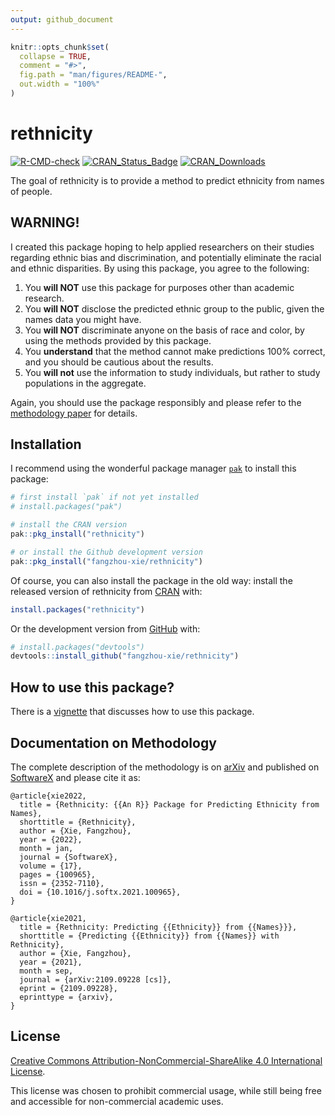 ```yaml
---
output: github_document
---
```


<!-- README.md is generated from README.Rmd. Please edit that file -->

```r
knitr::opts_chunk$set(
  collapse = TRUE,
  comment = "#>",
  fig.path = "man/figures/README-",
  out.width = "100%"
)
```

<!-- # ```{r, echo = FALSE, results = "hide", message = FALSE} -->
<!-- # suppressMessages(library(badger)) -->
<!-- # ``` -->

# rethnicity

<!-- badges: start -->
<!-- # ```{r, echo = FALSE, results = "asis"} -->
<!-- # cat( -->
<!-- #   badge_cran_release("rethnicity", "green"), -->
<!-- #   badge_cran_download("rethnicity", "grand-total", "green"), -->
<!-- #   badge_cran_checks("rethnicity"), -->
<!-- #   badge_last_commit("fangzhou-xie/rethnicity") -->
<!-- # ) -->
<!-- # ``` -->
[![R-CMD-check](https://github.com/fangzhou-xie/rethnicity/actions/workflows/R-CMD-check.yaml/badge.svg)](https://github.com/fangzhou-xie/rethnicity/actions/workflows/R-CMD-check.yaml)
[![CRAN_Status_Badge](http://www.r-pkg.org/badges/version/rethnicity)](https://CRAN.R-project.org/package=rethnicity)
[![CRAN_Downloads](http://cranlogs.r-pkg.org/badges/grand-total/rethnicity)](https://CRAN.R-project.org/package=rethnicity)
<!-- [![License: MIT](https://img.shields.io/badge/License-MIT-yellow.svg)](https://opensource.org/licenses/MIT) -->
<!-- badges: end -->

The goal of rethnicity is to provide a method to predict ethnicity from names of people.

## WARNING!

I created this package hoping to help applied researchers on their studies regarding ethnic bias and discrimination,
and potentially eliminate the racial and ethnic disparities. By using this package, you agree to the following:

1. You **will NOT** use this package for purposes other than academic research.
2. You **will NOT** disclose the predicted ethnic group to the public, given the names data you might have.
3. You **will NOT** discriminate anyone on the basis of race and color, by using the methods provided by this package.
4. You **understand** that the method cannot make predictions 100% correct, and you should be cautious about the results.
5. You **will not** use the information to study individuals, but rather to study populations in the aggregate.


Again, you should use the package responsibly and please refer to the [methodology paper](#documentation-on-methodology) for details.

## Installation

I recommend using the wonderful package manager [`pak`](https://github.com/r-lib/pak) to install this package:

``` r
# first install `pak` if not yet installed
# install.packages("pak")

# install the CRAN version
pak::pkg_install("rethnicity")

# or install the Github development version
pak::pkg_install("fangzhou-xie/rethnicity")
```

Of course, you can also install the package in the old way: 
install the released version of rethnicity from [CRAN](https://CRAN.R-project.org) with:

``` r
install.packages("rethnicity")
```

Or the development version from [GitHub](https://github.com/) with:

``` r
# install.packages("devtools")
devtools::install_github("fangzhou-xie/rethnicity")
```

## How to use this package?

There is a [vignette](https://fangzhou-xie.github.io/rethnicity/articles/introduction.html) that discusses
how to use this package.

## Documentation on Methodology

The complete description of the methodology is on [arXiv](https://arxiv.org/abs/2109.09228) and published on [SoftwareX](https://doi.org/10.1016/j.softx.2021.100965) and please cite it as:

```
@article{xie2022,
  title = {Rethnicity: {{An R}} Package for Predicting Ethnicity from Names},
  shorttitle = {Rethnicity},
  author = {Xie, Fangzhou},
  year = {2022},
  month = jan,
  journal = {SoftwareX},
  volume = {17},
  pages = {100965},
  issn = {2352-7110},
  doi = {10.1016/j.softx.2021.100965},
}

@article{xie2021,
  title = {Rethnicity: Predicting {{Ethnicity}} from {{Names}}},
  shorttitle = {Predicting {{Ethnicity}} from {{Names}} with Rethnicity},
  author = {Xie, Fangzhou},
  year = {2021},
  month = sep,
  journal = {arXiv:2109.09228 [cs]},
  eprint = {2109.09228},
  eprinttype = {arxiv},
}
```

## License

[Creative Commons Attribution-NonCommercial-ShareAlike 4.0 International License](https://creativecommons.org/licenses/by-nc-sa/4.0/).

This license was chosen to prohibit commercial usage, while still being free and accessible for non-commercial academic uses.
